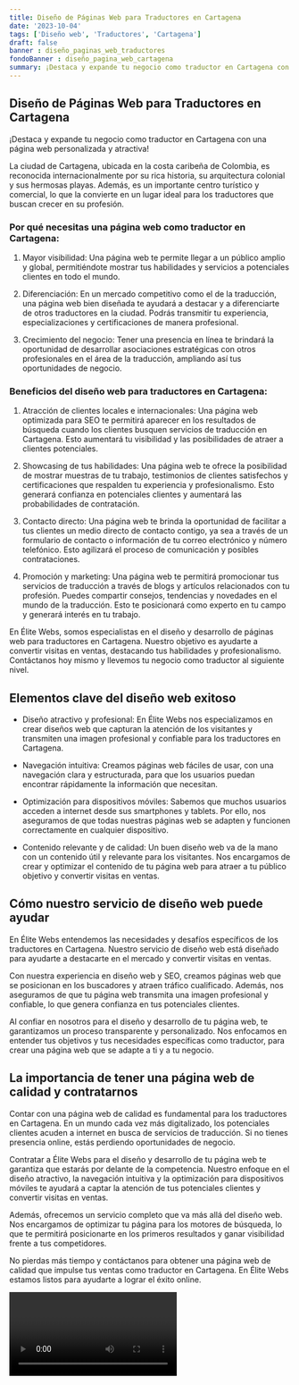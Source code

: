 ```yaml
---
title: Diseño de Páginas Web para Traductores en Cartagena
date: '2023-10-04'
tags: ['Diseño web', 'Traductores', 'Cartagena']
draft: false
banner : diseño_paginas_web_traductores
fondoBanner : diseño_pagina_web_cartagena
summary: ¡Destaca y expande tu negocio como traductor en Cartagena con una página web personalizada y atractiva!
---
```


## Diseño de Páginas Web para Traductores en Cartagena

¡Destaca y expande tu negocio como traductor en Cartagena con una página web personalizada y atractiva!

La ciudad de Cartagena, ubicada en la costa caribeña de Colombia, es reconocida internacionalmente por su rica historia, su arquitectura colonial y sus hermosas playas. Además, es un importante centro turístico y comercial, lo que la convierte en un lugar ideal para los traductores que buscan crecer en su profesión.

### Por qué necesitas una página web como traductor en Cartagena:

1. Mayor visibilidad: Una página web te permite llegar a un público amplio y global, permitiéndote mostrar tus habilidades y servicios a potenciales clientes en todo el mundo.

2. Diferenciación: En un mercado competitivo como el de la traducción, una página web bien diseñada te ayudará a destacar y a diferenciarte de otros traductores en la ciudad. Podrás transmitir tu experiencia, especializaciones y certificaciones de manera profesional.

3. Crecimiento del negocio: Tener una presencia en línea te brindará la oportunidad de desarrollar asociaciones estratégicas con otros profesionales en el área de la traducción, ampliando así tus oportunidades de negocio.

### Beneficios del diseño web para traductores en Cartagena:

1. Atracción de clientes locales e internacionales: Una página web optimizada para SEO te permitirá aparecer en los resultados de búsqueda cuando los clientes busquen servicios de traducción en Cartagena. Esto aumentará tu visibilidad y las posibilidades de atraer a clientes potenciales.

2. Showcasing de tus habilidades: Una página web te ofrece la posibilidad de mostrar muestras de tu trabajo, testimonios de clientes satisfechos y certificaciones que respalden tu experiencia y profesionalismo. Esto generará confianza en potenciales clientes y aumentará las probabilidades de contratación.

3. Contacto directo: Una página web te brinda la oportunidad de facilitar a tus clientes un medio directo de contacto contigo, ya sea a través de un formulario de contacto o información de tu correo electrónico y número telefónico. Esto agilizará el proceso de comunicación y posibles contrataciones.

4. Promoción y marketing: Una página web te permitirá promocionar tus servicios de traducción a través de blogs y artículos relacionados con tu profesión. Puedes compartir consejos, tendencias y novedades en el mundo de la traducción. Esto te posicionará como experto en tu campo y generará interés en tu trabajo.

En Élite Webs, somos especialistas en el diseño y desarrollo de páginas web para traductores en Cartagena. Nuestro objetivo es ayudarte a convertir visitas en ventas, destacando tus habilidades y profesionalismo. Contáctanos hoy mismo y llevemos tu negocio como traductor al siguiente nivel.

<GifSeo />

<Cta />

## Elementos clave del diseño web exitoso

- Diseño atractivo y profesional: En Élite Webs nos especializamos en crear diseños web que capturan la atención de los visitantes y transmiten una imagen profesional y confiable para los traductores en Cartagena.

- Navegación intuitiva: Creamos páginas web fáciles de usar, con una navegación clara y estructurada, para que los usuarios puedan encontrar rápidamente la información que necesitan.

- Optimización para dispositivos móviles: Sabemos que muchos usuarios acceden a internet desde sus smartphones y tablets. Por ello, nos aseguramos de que todas nuestras páginas web se adapten y funcionen correctamente en cualquier dispositivo.

- Contenido relevante y de calidad: Un buen diseño web va de la mano con un contenido útil y relevante para los visitantes. Nos encargamos de crear y optimizar el contenido de tu página web para atraer a tu público objetivo y convertir visitas en ventas.

## Cómo nuestro servicio de diseño web puede ayudar

En Élite Webs entendemos las necesidades y desafíos específicos de los traductores en Cartagena. Nuestro servicio de diseño web está diseñado para ayudarte a destacarte en el mercado y convertir visitas en ventas.

Con nuestra experiencia en diseño web y SEO, creamos páginas web que se posicionan en los buscadores y atraen tráfico cualificado. Además, nos aseguramos de que tu página web transmita una imagen profesional y confiable, lo que genera confianza en tus potenciales clientes.

Al confiar en nosotros para el diseño y desarrollo de tu página web, te garantizamos un proceso transparente y personalizado. Nos enfocamos en entender tus objetivos y tus necesidades específicas como traductor, para crear una página web que se adapte a ti y a tu negocio.

## La importancia de tener una página web de calidad y contratarnos

Contar con una página web de calidad es fundamental para los traductores en Cartagena. En un mundo cada vez más digitalizado, los potenciales clientes acuden a internet en busca de servicios de traducción. Si no tienes presencia online, estás perdiendo oportunidades de negocio.

Contratar a Élite Webs para el diseño y desarrollo de tu página web te garantiza que estarás por delante de la competencia. Nuestro enfoque en el diseño atractivo, la navegación intuitiva y la optimización para dispositivos móviles te ayudará a captar la atención de tus potenciales clientes y convertir visitas en ventas.

Además, ofrecemos un servicio completo que va más allá del diseño web. Nos encargamos de optimizar tu página para los motores de búsqueda, lo que te permitirá posicionarte en los primeros resultados y ganar visibilidad frente a tus competidores.

No pierdas más tiempo y contáctanos para obtener una página web de calidad que impulse tus ventas como traductor en Cartagena. En Élite Webs estamos listos para ayudarte a lograr el éxito online.

<Video />

<CtaBot job='Traductores' city='Cartagena'/>

<Gmaps query='Cartagena+españa+maps' />